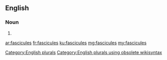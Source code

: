 ==English==

===Noun===
{{head|en}}

# {{plural of|fascicule}}

[[Category:English plurals]][[Category:English plurals using obsolete wikisyntax]]

[[ar:fascicules]]
[[fr:fascicules]]
[[ku:fascicules]]
[[mg:fascicules]]
[[my:fascicules]]